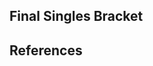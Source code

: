{{DISPLAYTITLE:Tipped Off 5: Singles Bracket}}<!--
-->{{SetGame|melee}}
{{tabs static
|name1=Overview
|link1=Tipped Off/5
|name2=Singles Bracket
|link2=Tipped Off/5/Singles Bracket
|This=2
}}
<onlyinclude>
==Final Singles Bracket==
{{4DE4SSmwBracket
|disableheads=true
|column-width=130
|tourneylink=Tipped Off/5
|tourneyname=Tipped Off 5
|l1placement=7-8
|l2placement=5-6
|l3placement=4
|l4placement=3
|r5loserplacement=2
|r5winnerplacement=1
|export_score=true

<!-- WINNERS BRACKET -->
|r2m1p1=Hungrybox |r2m1p1flag=us |r2m1p1score=2
|r2m1p2=Dr. PeePee |r2m1p2flag=us |r2m1p2score=0
|r2m1p1char1=puff |r2m1p2char1=falco |r2m1p1stock1=2 |r2m1p2stock1=0 |r2m1win1=1 |r2m1stage1=Final Destination
|r2m1p1char2=puff |r2m1p2char2=falco |r2m1p1stock2=1 |r2m1p2stock2=0 |r2m1win2=1 |r2m1stage2=Pokémon Stadium
|r2m1date=
|r2m1details={{BracketMatchDetails|reddit=|comment=|vod=https://youtu.be/8Kw5x8u_Wt8}}
|r2m1win=1

|r2m2p1=Mew2King |r2m2p1flag=us |r2m2p1score=2
|r2m2p2=Colbol |r2m2p2flag=us |r2m2p2score=1
|r2m2p1char1=marth |r2m2p2char1=fox |r2m2p1stock1=2 |r2m2p2stock1=0 |r2m2win1=1 |r2m2stage1=Battlefield
|r2m2p1char2=marth |r2m2p2char2=fox |r2m2p1stock2=0 |r2m2p2stock2=1 |r2m2win2=2 |r2m2stage2=Dream Land
|r2m2p1char3=marth |r2m2p2char3=fox |r2m2p1stock3=1 |r2m2p2stock3=0 |r2m2win3=1 |r2m2stage3=Yoshi's Story
|r2m2date=
|r2m2details={{BracketMatchDetails|reddit=|comment=|vod=https://youtu.be/F10k_B10leg}}
|r2m2win=1

|r4m1p1=Hungrybox |r4m1p1flag=us |r4m1p1score=3
|r4m1p2=Mew2King |r4m1p2flag=us |r4m1p2score=2
|r4m1p1char1=puff |r4m1p2char1=fox |r4m1p1stock1=1 |r4m1p2stock1=0 |r4m1win1=1 |r4m1stage1=Yoshi's Story
|r4m1p1char2=puff |r4m1p2char2=fox |r4m1p1stock2=2 |r4m1p2stock2=0 |r4m1win2=1 |r4m1stage2=Pokémon Stadium
|r4m1p1char3=puff |r4m1p2char3=fox |r4m1p1stock3=0 |r4m1p2stock3=1 |r4m1win3=2 |r4m1stage3=Pokémon Stadium
|r4m1p1char4=puff |r4m1p2char4=fox |r4m1p1stock4=0 |r4m1p2stock4=1 |r4m1win4=2 |r4m1stage4=Brinstar
|r4m1p1char5=puff |r4m1p2char5=fox |r4m1p1stock5=1 |r4m1p2stock5=0 |r4m1win5=1 |r4m1stage5=Fountain of Dreams
|r4m1date=
|r4m1details={{BracketMatchDetails|vodgame1=https://youtu.be/QPX_zM3TLes|vodgame2=https://youtu.be/QPX_zM3TLes?t=197|vodgame3=https://youtu.be/0g5Z6JwPXLY|vodgame4=https://youtu.be/0g5Z6JwPXLY?t=165|vodgame5=https://youtu.be/VqGqZKsgWm8?t=193}}
|r4m1win=1

<!-- LOSERS BRACKET -->
|l1m1p1=Chaddd |l1m1p1flag=us |l1m1p1score=
|l1m1p2=Lambchops |l1m1p2flag=us |l1m1p2score={{win}}
|l1m1details={{BracketMatchDetails |comment=According to a post tournament interview with [[Dr. PeePee]], NES n00b played Tope immediately before his match. [[Chaddd]] is the other player tied for 7th, so he must have lost to Lambchops.<ref name="ppmd interview">{{cite web |url=https://youtu.be/mbb1icjvgGw?t=222 |title=Tipped Off 5 - Impromptu Dr. Peepee Interview by toasty, after the tournament |date=2009-09-06 |accessdate=2017-07-08}}</ref>}}
|l1m1win=2

|l1m2p1=NES n00b |l1m2p1flag=us |l1m2p1score={{win}}
|l1m2p2=Tope |l1m2p2flag=us |l1m2p2score=
|l1m2details={{BracketMatchDetails |comment=According to a post tournament interview with [[Dr. PeePee]], NES n00b played Tope immediately before his match.<ref name="ppmd interview" />}}
|l1m2win=1

|l2m1p1=Colbol |l2m1p1flag=us |l2m1p1score=2
|l2m1p2=Lambchops |l2m1p2flag=us |l2m1p2score=1
|l2m1p1char1=fox |l2m1p2char1=falco |l2m1p1stock1=3 |l2m1p2stock1=0 |l2m1win1=1 |l2m1stage1=Dream Land
|l2m1p1char2=fox |l2m1p2char2=falco |l2m1p1stock2=0 |l2m1p2stock2=2 |l2m1win2=2 |l2m1stage2=Final Destination
|l2m1p1char3=fox |l2m1p2char3=falco |l2m1p1stock3=1 |l2m1p2stock3=0 |l2m1win3=1 |l2m1stage3=Pokémon Stadium
|l2m1date=
|l2m1details={{BracketMatchDetails|comment=|vod=https://youtu.be/gzPzltdb2hI}}
|l2m1win=1

|l2m2p1=Dr. PeePee |l2m2p1flag=us |l2m2p1score=2
|l2m2p2=NES n00b |l2m2p2flag=us |l2m2p2score=0
|l2m2p1char1=falco |l2m2p2char1=falcon |l2m2p1stock1=2 |l2m2p2stock1=0 |l2m2win1=1 |l2m2stage1=Battlefield
|l2m2p1char2=falco |l2m2p2char2=falcon |l2m2p1stock2=2 |l2m2p2stock2=0 |l2m2win2=1 |l2m2stage2=Pokémon Stadium
|l2m2date=
|l2m2details={{BracketMatchDetails|vod=https://www.youtube.com/watch?v=ZhKTN0qz3Hs}}
|l2m2win=1

|l3m1p1=Colbol |l3m1p1flag=us |l3m1p1score=0
|l3m1p2=Dr. PeePee |l3m1p2flag=us |l3m1p2score=2
|l3m1p1char1=fox |l3m1p2char1=falco |l3m1p1stock1=0 |l3m1p2stock1=1 |l3m1win1=2 |l3m1stage1=Final Destination
|l3m1p1char2=fox |l3m1p2char2=falco |l3m1p1stock2=0 |l3m1p2stock2=1 |l3m1win2=2 |l3m1stage2=Final Destination
|l3m1date=
|l3m1details={{BracketMatchDetails|vod=https://youtu.be/64PBR1Ecn90}}
|l3m1win=2

|l4m1p1=Mew2King |l4m1p1flag=us |l4m1p1score=3
|l4m1p2=Dr. PeePee |l4m1p2flag=us |l4m1p2score=1
|l4m1p1char1=marth |l4m1p2char1=falco |l4m1p1stock1=3 |l4m1p2stock1=0 |l4m1win1=1 |l4m1stage1=Yoshi's Story
|l4m1p1char2=marth |l4m1p2char2=falco |l4m1p1stock2=1 |l4m1p2stock2=0 |l4m1win2=1 |l4m1stage2=Dream Land
|l4m1p1char3=marth |l4m1p2char3=falco |l4m1p1stock3=0 |l4m1p2stock3=1 |l4m1win3=2 |l4m1stage3=Dream Land
|l4m1p1char4=marth |l4m1p2char4=falco |l4m1p1stock4=3 |l4m1p2stock4=0 |l4m1win4=1 |l4m1stage4=Battlefield
|l4m1date=
|l4m1details={{BracketMatchDetails|vodgame1=https://youtu.be/u185QWhZYLc|vodgame2=https://youtu.be/u185QWhZYLc?t=147|vodgame3=https://youtu.be/yRjZBbAAPmA|vodgame4=https://youtu.be/yRjZBbAAPmA?t=265}}
|l4m1win=1

<!-- GRAND FINALS -->
|r5m1p1=Hungrybox |r5m1p1flag=us |r5m1p1score=3
|r5m1p2=Mew2King |r5m1p2flag=us |r5m1p2score=0
|r5m1p1char1=unknown |r5m1p2char1=unknown |r5m1p1stock1=? |r5m1p2stock1=? |r5m1win1=1 |r5m1stage1=Unknown
|r5m1p1char2=puff |r5m1p2char2=fox |r5m1p1stock2=1 |r5m1p2stock2=0 |r5m1win2=1 |r5m1stage2=Unknown
|r5m1p1char3=puff |r5m1p2char3=fox |r5m1p1stock3=1 |r5m1p2stock3=0 |r5m1win3=1 |r5m1stage3=Pokémon Stadium
|r5m1date=
|r5m1details={{BracketMatchDetails|comment=The VOD containing game 1 and the contents of game 2 has been lost.|vod=https://www.youtube.com/watch?v=rti50v4x21U}}
|r5m1win=1
}}
</onlyinclude>

==References==
{{Reflist}}
